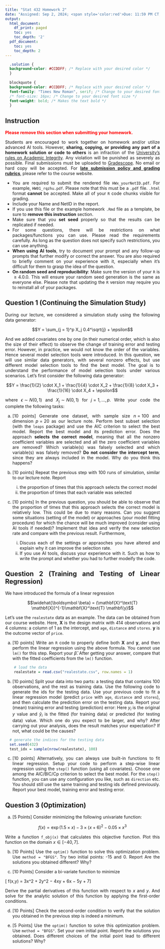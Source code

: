 ---
title: "Stat 432 Homework 2"
date: "Assigned: Sep 2, 2024; <span style='color:red'>Due: 11:59 PM CT, Sep 12, 2024</span>"
output:
  html_document:
    df_print: paged
    toc: yes
    toc_depth: '2'
  pdf_document:
    toc: yes
    toc_depth: 2
---

<style>
  body {
  text-align: justify}
</style>

```{css, echo=FALSE}
  .solution {
  background-color: #CCDDFF; /* Replace with your desired color */
  }
  
  blockquote {
  background-color: #CCDDFF; /* Replace with your desired color */
  font-family: "Times New Roman", serif; /* Change to your desired font family */
  /* font-size: 16px; /* Change to your desired font size */
  font-weight: bold; /* Makes the text bold */
  }
```

## Instruction

<span style='color:red'>__Please remove this section when submitting your homework.__</span>

Students are encouraged to work together on homework and/or utilize advanced AI tools. However, __sharing, copying, or providing any part of a homework solution or code to others__ is an infraction of the [University's rules on Academic Integrity](https://studentcode.illinois.edu/article1/part4/1-401/). Any violation will be punished as severely as possible. Final submissions must be uploaded to [Gradescope](https://www.gradescope.com/). No email or hard copy will be accepted. For [**late submission policy and grading rubrics**](https://teazrq.github.io/stat432/syllabus.html), please refer to the course website.

- You are required to submit the rendered file `HWx_yourNetID.pdf`. For example, `HW01_rqzhu.pdf`. Please note that this must be a `.pdf` file. `.html` format __cannot__ be accepted. Make all of your `R` code chunks visible for grading. 
- Include your Name and NetID in the report.
- If you use this file or the example homework `.Rmd` file as a template, be sure to __remove this instruction__ section.
- Make sure that you __set seed__ properly so that the results can be replicated if needed.
- For some questions, there will be restrictions on what packages/functions you can use. Please read the requirements carefully. As long as the question does not specify such restrictions, you can use anything.
- __When using AI tools__, try to document your prompt and any follow-up prompts that further modify or correct the answer. You are also required to briefly comment on your experience with it, especially when it's difficult for them to grasp the idea of the question.
- __On random seed and reproducibility__: Make sure the version of your `R` is $\geq 4.0.0$. This will ensure your random seed generation is the same as everyone else. Please note that updating the `R` version may require you to reinstall all of your packages. 

## Question 1 (Continuing the Simulation Study)

During our lecture, we considered a simulation study using the following data generator:

$$Y = \sum_{j = 1}^p X_j 0.4^\sqrt{j} + \epsilon$$

And we added covariates one by one (in their numerical order, which is also the size of their effect) to observe the change of training error and testing error. However, in practice, we would not know the order of the variables. Hence several model selection tools were introduced. In this question, we will use similar data generators, with several nonzero effects, but use different model selection tools to find the best model. The goal is to understand the performance of model selection tools under various scenarios. Let's first consider the following data generator:

$$Y = \frac{1}{2} \cdot X_1 + \frac{1}{4} \cdot X_2 + \frac{1}{8} \cdot X_3 + \frac{1}{16} \cdot X_4 + \epsilon$$

where $\epsilon \sim N(0, 1)$ and $X_j \sim N(0, 1)$ for $j = 1, \ldots, p$. Write your code the complete the following tasks:

  a. [10 points] Generate one dataset, with sample size $n = 100$ and dimension $p = 20$ as our lecture note. Perform best subset selection (with the `leaps` package) and use the AIC criterion to select the best model. Report the best model and its prediction error. Does the approach __selects the correct model__, meaning that all the nonzero coefficient variables are selected and all the zero coefficient variables are removed? Which variable(s) was falsely selected and which variable(s) was falsely removed? __Do not consider the intercept term__, since they are always included in the model. Why do you think this happens?

  b. [10 points] Repeat the previous step with 100 runs of simulation, similar to our lecture note. Report
  
      i. the proportion of times that this approach selects the correct model
      ii. the proportion of times that each variable was selected

  c. [10 points] In the previous question, you should be able to observe that the proportion of times that this approach selects the correct model is relatively low. This could be due to many reasons. Can you suggest some situations (setting of the model) or approaches (your model fitting procedure) for which the chance will be much improved (consider using AI tools if needed)? Implement that idea and verify the new selection rate and compare with the previous result. Furthermore, 

      i. Discuss each of the settings or appraoches you have altered and explain why it can improve the selection rate.
      ii. If you use AI tools, discuss your experience with it. Such as how to write the prompt and whether you had to further modeify the code.

## Question 2 (Training and Testing of Linear Regression)

We have introduced the formula of a linear regression

$$\widehat{\boldsymbol \beta} = (\mathbf{X}^\text{T} \mathbf{X})^{-1}\mathbf{X}^\text{T} \mathbf{y}$$

Let's use the `realestate` data as an example. The data can be obtained from our course website. Here, $\mathbf{X}$ is the design matrix with 414 observations and 4 columns: a column of 1 as the intercept, and `age`, `distance` and `stores`. $\mathbf{y}$ is the outcome vector of `price`.

  a. [10 points] Write an `R` code to properly define both $\mathbf{X}$ and $\mathbf{y}$, and then perform the linear regression using the above formula. You cannot use `lm()` for this step. Report your $\hat \beta$. After getting your answer, compare that with the fitted coefficients from the `lm()` function.
  
```{r}
    # load the data
    realestate = read.csv("realestate.csv", row.names = 1)
```

  b. [10 points] Split your data into two parts: a testing data that contains 100 observations, and the rest as training data. Use the following code to generate the ids for the testing data. Use your previous code to fit a linear regression model (predict `price` with `age`, `distance` and `stores`), and then calculate the prediction error on the testing data. Report your (mean) training error and testing (prediction) error:
  \begin{align}
  \text{Training Error} =& \frac{1}{n_\text{train}} \sum_{i \in \text{Train}} (y_i - \hat y_i)^2 \\
  \text{Testing Error} =& \frac{1}{n_\text{test}} \sum_{i \in \text{Test}} (y_i - \hat y_i)^2
  \end{align}
  Here $y_i$ is the original $y$ value and $\hat y_i$ is the fitted (for training data) or predicted (for testing data) value. Which one do you expect to be larger, and why? After carrying out your analysis, does the result matches your expectation? If not, what could be the causes? 

```{r}
  # generate the indices for the testing data
  set.seed(432)
  test_idx = sample(nrow(realestate), 100)
```

  c. [10 points] Alternatively, you can always use built-in functions to fit linear regression. Setup your code to perform a step-wise linear regression using the `step()` function (using all covariates). Choose one among the AIC/BIC/Cp criterion to select the best model. For the `step()` function, you can use any configuration you like, such as `direction` etc. You should still use the same training and testing ids defined previously. Report your best model, training error and testing error. 

## Question 3 (Optimization)

  a) [5 Points] Consider minimizing the following univariate function:
  
  $$f(x) = \exp(1.5 \times x) - 3 \times (x + 6)^2 - 0.05 \times x^3$$ 
  
  Write a function `f_obj(x)` that calculates this objective function. Plot this function on the domain $x \in [-40, 7]$.

  b) [10 Points] Use the `optim()` function to solve this optimization problem. Use `method = "BFGS"`. Try two initial points: -15 and 0. Report Are the solutions you obtained different? Why?

  c) [10 Points] Consider a bi-variate function to minimize
  
  \[ f(x,y) = 3x^2 + 2y^2 − 4xy + 6x − 5y + 7\]
  
  Derive the partial derivatives of this function with respect to $x$ and $y$. And solve for the analytic solution of this function by applying the first-order conditions. 

  d) [10 Points] Check the second-order condition to verify that the solution you obtained in the previous step is indeed a minimum.

  e) [5 Points] Use the `optim()` function to solve this optimization problem. Use `method = "BFGS"`. Set your own initial point. Report the solutions you obtained. Does different choices of the initial point lead to different solutions? Why?

